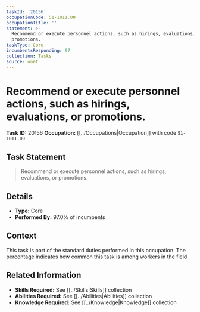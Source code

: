 ```yaml
---
taskId: '20156'
occupationCode: 51-1011.00
occupationTitle: ''
statement: >-
  Recommend or execute personnel actions, such as hirings, evaluations, or
  promotions.
taskType: Core
incumbentsResponding: 97
collection: Tasks
source: onet
---
```

# Recommend or execute personnel actions, such as hirings, evaluations, or promotions.

**Task ID:** 20156
**Occupation:** [[../Occupations|Occupation]] with code `51-1011.00`

## Task Statement

> Recommend or execute personnel actions, such as hirings, evaluations, or promotions.

## Details

- **Type:** Core
- **Performed By:** 97.0% of incumbents

## Context

This task is part of the standard duties performed in this occupation. The percentage indicates how common this task is among workers in the field.

## Related Information

- **Skills Required:** See [[../Skills|Skills]] collection
- **Abilities Required:** See [[../Abilities|Abilities]] collection
- **Knowledge Required:** See [[../Knowledge|Knowledge]] collection
